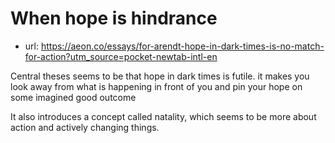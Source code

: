 # When hope is hindrance

- url: https://aeon.co/essays/for-arendt-hope-in-dark-times-is-no-match-for-action?utm_source=pocket-newtab-intl-en

Central theses seems to be that hope in dark times is futile. it makes you look away from what is happening in front of you and pin your hope on some imagined good outcome

It also introduces a concept called natality, which seems to be more about action and actively changing things.

